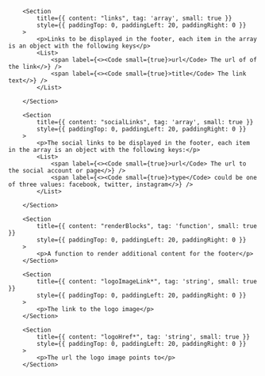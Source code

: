 
<PackageInstallGuide packageName="@wpmudev/sui-footer" />

<Section title="Props" border={true}>

    	<Section
    		title={{ content: "links", tag: 'array', small: true }}
    		style={{ paddingTop: 0, paddingLeft: 20, paddingRight: 0 }}
    	>
    		<p>Links to be displayed in the footer, each item in the array is an object with the following keys</p>
    		<List>
    			<span label={<><Code small={true}>url</Code> The url of of the link</>} />
    			<span label={<><Code small={true}>title</Code> The link text</>} />
    		</List>

    	</Section>

    	<Section
    		title={{ content: "socialLinks", tag: 'array', small: true }}
    		style={{ paddingTop: 0, paddingLeft: 20, paddingRight: 0 }}
    	>
    		<p>The social links to be displayed in the footer, each item in the array is an object with the following keys:</p>
    		<List>
    			<span label={<><Code small={true}>url</Code> The url to the social account or page</>} />
    			<span label={<><Code small={true}>type</Code> could be one of three values: facebook, twitter, instagram</>} />
    		</List>

    	</Section>

    	<Section
    		title={{ content: "renderBlocks", tag: 'function', small: true }}
    		style={{ paddingTop: 0, paddingLeft: 20, paddingRight: 0 }}
    	>
    		<p>A function to render additional content for the footer</p>
    	</Section>

		<Section
    		title={{ content: "logoImageLink*", tag: 'string', small: true }}
    		style={{ paddingTop: 0, paddingLeft: 20, paddingRight: 0 }}
    	>
    		<p>The link to the logo image</p>
    	</Section>

		<Section
    		title={{ content: "logoHref*", tag: 'string', small: true }}
    		style={{ paddingTop: 0, paddingLeft: 20, paddingRight: 0 }}
    	>
    		<p>The url the logo image points to</p>
    	</Section>

</Section>
